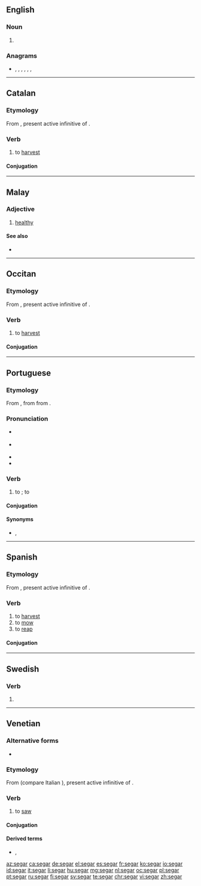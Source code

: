 ==English==

===Noun===
{{en-noun}}

# {{obsolete form of|cigar|lang=en}}

===Anagrams===
* {{l|en|agers}}, {{l|en|gears}}, {{l|en|GRASE}}, {{l|en|rages}}, {{l|en|regas}}, {{l|en|sager}}, {{l|en|sarge}}

----

==Catalan==

===Etymology===
From {{etyl|la|ca}} {{m|la|secāre}}, present active infinitive of {{m|la|secō}}.

===Verb===
{{ca-verb}}

# to [[harvest]]

====Conjugation====
{{ca-conj-ar|seg}}

----

==Malay==

===Adjective===
{{ms-adj}}

# [[healthy]]

====See also====
* {{l|ms|sihat}}

----

==Occitan==

===Etymology===
From {{etyl|la|oc}} {{m|la|secāre}}, present active infinitive of {{m|la|secō}}.

===Verb===
{{oc-verb|seg|ar}}

# to [[harvest]]

====Conjugation====
{{rfinfl|oc|verb}}

----

==Portuguese==

===Etymology===
From {{etyl|roa-opt|pt}} {{m|roa-opt|segar||to cut, to reap}}, from {{etyl|la|pt}} {{m|la|secō|secō, secāre|I cut, cut off}} from {{etyl|ine-pro|pt}} {{m|ine-pro|*sek-||to cut}}.

===Pronunciation===
* {{a|Portugal}} {{IPA|/sɨ.ˈɣaɾ/|lang=pt}}
* {{a|Brazil}} {{IPA|/se.ˈɡa(ʁ)/|lang=pt}}
* {{homophones|lang=pt|cegar}}
* {{hyphenation|se|gar|lang=pt}}

===Verb===
{{pt-verb|se|gar}}

# to {{l|en|scythe}}; to {{l|en|reap}} {{gloss|to cut with a scythe}}

====Conjugation====
{{pt-conj|se|gar}}

====Synonyms====
* {{l|pt|ceifar}}, {{l|pt|gadanhar}}

----

==Spanish==

===Etymology===
From {{etyl|la|es}} {{m|la|secāre}}, present active infinitive of {{m|la|secō}}.

===Verb===
{{es-verb|seg|ar|pres=siego|pret=segué}}

# to [[harvest]]
# to [[mow]]
# to [[reap]]

====Conjugation====
{{es-conj-ar|s||p=-gar e-ie}}

----

==Swedish==

===Verb===
{{head|sv|verb form}}

# {{sv-verb-form-pre|sega}}

----

==Venetian==

===Alternative forms===
* {{l|vec|siegar}}

===Etymology===
From {{etyl|la|vec}} {{m|la|secāre}} (compare Italian {{m|it|segare}}), present active infinitive of {{m|la|secō}}.

===Verb===
{{head|vec|verb}}

# {{lb|vec|transitive}} to [[saw]]

====Conjugation====
{{vec-conj-car|seg|aver}}

====Derived terms====
* {{l|vec|sega}}, {{l|vec|siega}}

[[az:segar]]
[[ca:segar]]
[[de:segar]]
[[el:segar]]
[[es:segar]]
[[fr:segar]]
[[ko:segar]]
[[io:segar]]
[[id:segar]]
[[it:segar]]
[[li:segar]]
[[hu:segar]]
[[mg:segar]]
[[nl:segar]]
[[oc:segar]]
[[pl:segar]]
[[pt:segar]]
[[ru:segar]]
[[fi:segar]]
[[sv:segar]]
[[te:segar]]
[[chr:segar]]
[[vi:segar]]
[[zh:segar]]